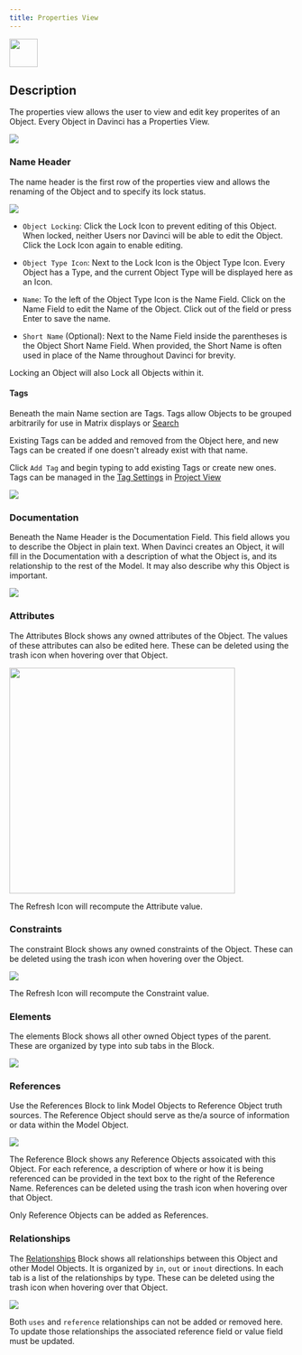 ```yaml
---
title: Properties View
---
```


<img width="50" noZoom src="/images/properties_icon.png" />

## Description

The properties view allows the user to view and edit key properites of an Object. Every Object in Davinci has a Properties View.

<Frame>
    <img noZoom src="/images/workspace_example_properties.png" />
</Frame>

### Name Header

The name header is the first row of the properties view and allows the renaming of the Object and to specify its lock status. 

<Frame>
    <img noZoom src="/images/name_header.png" />
</Frame>

* `Object Locking`: Click the Lock Icon to prevent editing of this Object. When locked, neither Users nor Davinci will be able to edit the Object. Click the Lock Icon again to enable editing.

* `Object Type Icon`: Next to the Lock Icon is the Object Type Icon. Every Object has a Type, and the current Object Type will be displayed here as an Icon.

* `Name`: To the left of the Object Type Icon is the Name Field. Click on the Name Field to edit the Name of the Object. Click out of the field or press Enter to save the name.

* `Short Name` (Optional): Next to the Name Field inside the parentheses is the Object Short Name Field. When provided, the Short Name is often used in place of the Name throughout Davinci for brevity.

<Note>Locking an Object will also Lock all Objects within it.</Note>


#### Tags

Beneath the main Name section are Tags. Tags allow Objects to be grouped arbitrarily for use in Matrix displays or [Search](/pages/user-guide/right-panel/search-view)

Existing Tags can be added and removed from the Object here, and new Tags can be created if one doesn't already exist with that name. 

Click `Add Tag` and begin typing to add existing Tags or create new ones. Tags can be managed in the [Tag Settings](/pages/user-guide/overview/tags) in [Project View](/pages/user-guide/navigating/project)

<Frame>
    <img noZoom src="/images/properties_tags.png" />
</Frame>

### Documentation

Beneath the Name Header is the Documentation Field. This field allows you to describe the Object in plain text. When Davinci creates an Object, it will fill in the Documentation with a description of what the Object is, and its relationship to the rest of the Model. It may also describe why this Object is important.

<Frame>
    <img noZoom src="/images/properties_documentation.png" />
</Frame>

### Attributes
The Attributes Block shows any owned attributes of the Object. The values of these attributes can also be edited here. These can be deleted using the trash icon when hovering over that Object. 

<Frame>
    <img height="400" noZoom src="/images/properties_attributes.png" />
</Frame>

<Note>The Refresh Icon will recompute the Attribute value.</Note>

### Constraints 
The constraint Block shows any owned constraints of the Object. These can be deleted using the trash icon when hovering over the Object.

<Frame>
    <img noZoom src="/images/properties_constraints.png" />
</Frame>

<Note>The Refresh Icon will recompute the Constraint value.</Note>

### Elements
The elements Block shows all other owned Object types of the parent. These are organized by type into sub tabs in the Block.

<Frame>
    <img noZoom src="/images/properties_elements.png" />
</Frame>

### References
Use the References Block to link Model Objects to Reference Object truth sources. The Reference Object should serve as the/a source of information or data within the Model Object.

<Frame>
    <img noZoom src="/images/properties_references.png" />
</Frame>

The Reference Block shows any Reference Objects assoicated with this Object. For each reference, a description of where or how it is being referenced can be provided in the text box to the right of the Reference Name. References can be deleted using the trash icon when hovering over that Object.

Only Reference Objects can be added as References.

### Relationships
The [Relationships](/pages/modeling/common/relationships) Block shows all relationships between this Object and other Model Objects. It is organized by `in`, `out` or `inout` directions. In each tab is a list of the relationships by type. These can be deleted using the trash icon when hovering over that Object.

<Frame>
    <img noZoom src="/images/properties_relationships.png" />
</Frame>

<Note>Both `uses` and `reference` relationships can not be added or removed here. To update those relationships the associated reference field or value field must be updated.</Note>
